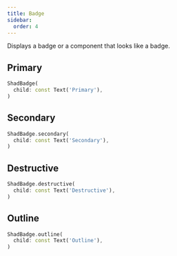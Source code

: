 ```yaml
---
title: Badge
sidebar:
  order: 4
---
```



Displays a badge or a component that looks like a badge.

## Primary

<Preview src="badge?style=primary">

```dart
ShadBadge(
  child: const Text('Primary'),
)
```

</Preview>

## Secondary

<Preview src="badge?style=secondary">

```dart
ShadBadge.secondary(
  child: const Text('Secondary'),
)
```

</Preview>

## Destructive

<Preview src="badge?style=destructive">

```dart
ShadBadge.destructive(
  child: const Text('Destructive'),
)
```

</Preview>

## Outline

<Preview src="badge?style=outline">

```dart
ShadBadge.outline(
  child: const Text('Outline'),
)
```

</Preview>
